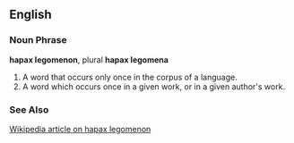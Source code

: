 ==English==

===Noun Phrase===
'''hapax legomenon''', plural '''hapax legomena'''

# A word that occurs only once in the corpus of a language.
# A word which occurs once in a given work, or in a given author's work.

===See Also===
[[w:hapax_legomenon|Wikipedia article on hapax legomenon]]